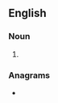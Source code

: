 ==English==

===Noun===
{{head|en|noun plural form}}

# {{plural of|engawa|lang=en}}

===Anagrams===
* {{anagrams|en|Swanage}}